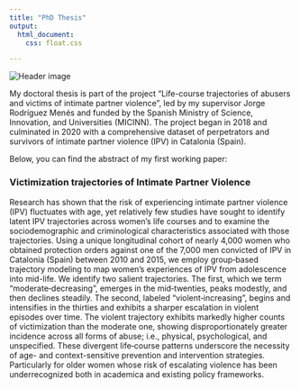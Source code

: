 ---
title: "PhD Thesis"
output:
  html_document:
    css: float.css

---

<div class="header-image">
  <img src="images/image-thesis.jpg" alt="Header image">
</div>



My doctoral thesis is part of the project “Life-course trajectories of abusers and victims of intimate partner violence”, led by my supervisor Jorge Rodríguez Menés and funded by the Spanish Ministry of Science, Innovation, and Universities (MICINN). The project began in 2018 and culminated in 2020 with a comprehensive dataset of perpetrators and survivors of intimate partner violence (IPV) in Catalonia (Spain).

Below, you can find the abstract of my first working paper:

### Victimization trajectories of Intimate Partner Violence

Research has shown that the risk of experiencing intimate partner violence (IPV) fluctuates with age, yet relatively few studies have sought to identify latent IPV trajectories across women’s life courses and to examine the sociodemographic and criminological characteristics associated with those trajectories. Using a unique longitudinal cohort of nearly 4,000 women who obtained protection orders against one of the 7,000 men convicted of IPV in Catalonia (Spain) between 2010 and 2015, we employ group‑based trajectory modeling to map women’s experiences of IPV from adolescence into mid-life. We identify two salient trajectories. The first, which we term “moderate‑decreasing”, emerges in the mid‑twenties, peaks modestly, and then declines steadily. The second, labeled “violent‑increasing”, begins and intensifies in the thirties and exhibits a sharper escalation in violent episodes over time. The violent trajectory exhibits markedly higher counts of victimization than the moderate one, showing disproportionately greater incidence across all forms of abuse; i.e., physical, psychological, and unspecified. These divergent life‑course patterns underscore the necessity of age- and context-sensitive prevention and intervention strategies. Particularly for older women whose risk of escalating violence has been underrecognized both in academica and existing policy frameworks.

